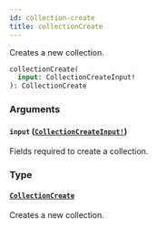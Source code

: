 ```yaml
---
id: collection-create
title: collectionCreate
---
```


Creates a new collection.

```graphql
collectionCreate(
  input: CollectionCreateInput!
): CollectionCreate

```

### Arguments

#### `input` ([`CollectionCreateInput!`](../../../developer/api-reference/inputs/collection-create-input))

Fields required to create a collection.

### Type

#### [`CollectionCreate`](../../../developer/api-reference/objects/collection-create)

Creates a new collection.
